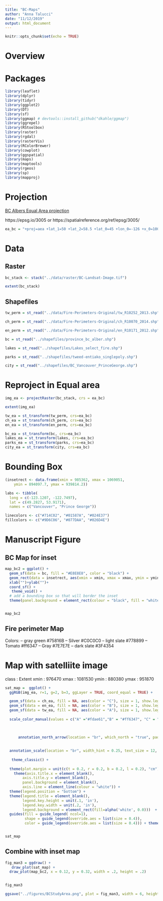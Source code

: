 ```yaml
---
title: "BC-Maps"
author: "Anna Talucci"
date: "11/12/2019"
output: html_document
---
```


```r
knitr::opts_chunk$set(echo = TRUE)
```

# Overview



# Packages
```r
library(leaflet)
library(dplyr)
library(tidyr)
library(ggplot2)
library(DT)
library(sf)
library(ggmap) # devtools::install_github("dkahle/ggmap")
library(ggrepel)
library(RStoolbox)
library(raster)
library(rgdal)
library(rasterVis)
library(RColorBrewer)
library(cowplot)
library(ggspatial)
library(maps)
library(maptools)
library(rgeos)
library(sp)
library(mapproj)
```

# Projection
[BC Albers Equal Area projection](https://georepository.com/crs_3005/NAD83-BC-Albers.html)

https://epsg.io/3005 or https://spatialreference.org/ref/epsg/3005/

```r
ea_bc = "+proj=aea +lat_1=50 +lat_2=58.5 +lat_0=45 +lon_0=-126 +x_0=1000000 +y_0=0 +ellps=GRS80 +datum=NAD83 +units=m +no_defs"
```

# Data

## Raster
```r
bc_stack <- stack("../data/raster/BC-Landsat-Image.tif")
```

```r
extent(bc_stack)
```

## Shapefiles
```r
tw_perm = st_read("../data/Fire-Perimeters-Original/tw_R10252_2013.shp", "tw_R10252_2013") 
```

```r
ch_perm = st_read("../data/Fire-Perimeters-Original/ch_R10070_2014.shp", "ch_R10070_2014") 
```

```r
en_perm = st_read("../data/Fire-Perimeters-Original/en_R10171_2012.shp", "en_R10171_2012") 
```

```r
bc = st_read("../shapefiles/province_bc_alber.shp")
```

```r
lakes = st_read("../shapefiles/Lakes_select_fire.shp")
```

```r
parks = st_read("../shapefiles/tweed-entiako_singlepoly.shp")
```

```r
city = st_read("../shapefiles/BC_Vancouver_PrinceGeorge.shp")
```
# Reproject in Equal area

```r
img_ea <- projectRaster(bc_stack, crs = ea_bc)

```

```r
extent(img_ea)
```
```r
tw_ea = st_transform(tw_perm, crs=ea_bc)
ch_ea = st_transform(ch_perm, crs=ea_bc)
en_ea = st_transform(en_perm, crs=ea_bc)
```

```r
bc_ea = st_transform(bc, crs=ea_bc)
lakes_ea = st_transform(lakes, crs=ea_bc)
parks_ea = st_transform(parks, crs=ea_bc)
city_ea = st_transform(city, crs=ea_bc)
```



# Bounding Box
```r

(insetrect <- data.frame(xmin = 985362, xmax = 1069051,
    ymin = 894097.7, ymax = 939814.2))
```




```r
labs <- tibble(
  long = c(-123.1207, -122.7497),
  lat = c(49.2827, 53.9171),
  names = c("Vancouver", "Prince George")) 
```

```r
linecolors <- c("#714C02", "#01587A", "#024E37")
fillcolors <- c("#9D6C06", "#077DAA", "#026D4E")
```




# Manuscript Figure

## BC Map for inset
```r
map_bc2 = ggplot() + 
  geom_sf(data = bc, fill = "#E8E8E8", color = "black") +
  geom_rect(data = insetrect, aes(xmin = xmin, xmax = xmax, ymin = ymin, ymax = ymax), alpha = 0, colour = "#000080", size = 1.5, linetype = 1) +
  xlab("")+ylab("")+
  coord_sf() +
   theme_void() +
  # add a bounding box so that will border the inset
  theme(panel.background = element_rect(colour = "black", fill = "white", size = 0.5))


map_bc2
```


## Fire perimeter Map


Colors:
-- gray green #75816B
-- Silver #C0C0C0
-- light slate #778899
-- Tomato #ff6347
-- Gray #7E7E7E
-- dark slate #3F4354







# Map  with satelliite image
class      : Extent 
xmin       : 976470 
xmax       : 1081530 
ymin       : 880380 
ymax       : 951870 

```r
sat_map =  ggplot() + 
  ggRGB(img_ea, r=1, g=2, b=3, ggLayer = TRUE, coord_equal = TRUE) +

  geom_sf(data = ch_ea, fill = NA, aes(color = "C"), size = 1, show.legend = TRUE, key_glyph = draw_key_rect) +
  geom_sf(data = en_ea, fill = NA, aes(color = "B"), size = 1, show.legend = TRUE) +
  geom_sf(data = tw_ea, fill = NA, aes(color = "A"), size = 1, show.legend = TRUE) +
  
  scale_color_manual(values = c("A" ="#fdae61","B" = "#ff6347", "C" = "#fee08b"), labels = c( "A" ="Tweedsmuir fire","B" = "Entiako fire", "C" = "Chelaslie fire" ), name = "Fire perimeters") +
  

  
      annotation_north_arrow(location = "br", which_north = "true", pad_x = unit(0.0, "cm"), pad_y = unit(0.7, "cm"), style = north_arrow_minimal(line_width = 1, line_col = "white", fill = "white", text_size = 0, text_face = NULL, text_family = "sans", text_col = "white")) +
  
  
  annotation_scale(location = "br", width_hint = 0.25, text_size = 12, text_face = "bold", text_family = "sans", text_col = "white") +
  
   theme_classic() +
  
  theme(plot.margin = unit(c(t = 0.2, r = 0.2, b = 0.2, l = 0.2), "cm")) +
    theme(axis.title.x = element_blank(),
        axis.title.y = element_blank(),
        panel.background = element_blank(), 
        axis.line = element_line(colour = "white")) +
  theme(legend.position = "bottom") +
  theme(legend.title = element_blank(),       
        legend.key.height = unit(.1, 'in'), 
        legend.key.width = unit(.2, 'in'),
        legend.background = element_rect(fill=alpha('white', 0.0)))  + 
  guides(fill = guide_legend( ncol=1), 
         shape = guide_legend(override.aes = list(size = 0.4)), 
         color = guide_legend(override.aes = list(size = 0.4))) + theme(legend.text = element_text(size = 10))


sat_map

```


## Combine with inset map
```r

fig_man3 = ggdraw() +
   draw_plot(sat_map) +
  draw_plot(map_bc2, x = 0.12, y = 0.32, width = .2, height = .2) 
 

fig_man3


```

```r
ggsave("../figures/BCStudyArea.png", plot = fig_man3, width = 6, height = 4, dpi = 600)
```

